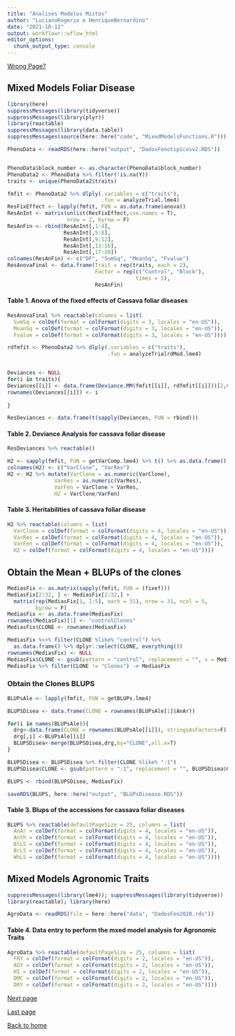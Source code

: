 ```yaml
---
title: "Analises Modelos Mistos"
author: "LucianoRogerio e HenriqueBernardino"
date: "2021-10-12"
output: workflowr::wflow_html
editor_options:
  chunk_output_type: console
---
```


[Wrong Page?](index.html)

## Mixed Models Foliar Disease

```r
library(here)
suppressMessages(library(tidyverse))
suppressMessages(library(plyr))
library(reactable)
suppressMessages(library(data.table))
suppressMessages(source(here::here("code", "MixedModelsFunctions.R")))

PhenoData <- readRDS(here::here("output", "DadosFenotipicosv2.RDS"))


PhenoData$block_number <- as.character(PhenoData$block_number)
PhenoData2 <- PhenoData %>% filter(!is.na(Y))
traits <- unique(PhenoData2$traits)

fmfit <- PhenoData2 %>% dlply(.variables = c("traits"),
                              .fun = analyzeTrial.lme4)
ResFixEffect <- lapply(fmfit, FUN = as.data.frame(anova))
ResAnInt <- matrix(unlist(ResFixEffect,use.names = T),
                   nrow = 2, byrow = F)
ResAnFin <- rbind(ResAnInt[,1:4],
                  ResAnInt[,5:8],
                  ResAnInt[,9:12],
                  ResAnInt[,13:16],
                  ResAnInt[,17:20])
colnames(ResAnFin) <- c("DF", "SumSq", "MeanSq", "Fvalue")
ResAnovaFinal <- data.frame(Trait = rep(traits, each = 2),
                            Factor = rep(c("Control", "Block"),
                                         times = 5),
                            ResAnFin)
```

#### Table 1. Anova of the fixed effects of Cassava foliar diseases
```r
ResAnovaFinal %>% reactable(columns = list(
  SumSq = colDef(format = colFormat(digits = 3, locales = "en-US")),
  MeanSq = colDef(format = colFormat(digits = 3, locales = "en-US")),
  Fvalue = colDef(format = colFormat(digits = 3, locales = "en-US"))))
```


```r
rdfmfit <- PhenoData2 %>% dlply(.variables = c("traits"),
                                .fun = analyzeTrialrdMod.lme4)


Deviances <- NULL
for(i in traits){
Deviances[[i]] <- data.frame(Deviance.MM(fmfit[[i]], rdfmfit[[i]]))[2,6:8]
rownames(Deviances[[i]]) <- i
  
}

ResDeviances <- data.frame(t(sapply(Deviances, FUN = rbind)))
```

#### Table 2. Deviance Analysis for cassava foliar disease
```r
ResDeviances %>% reactable()
```

```r
H2 <- sapply(fmfit, FUN = getVarComp.lme4) %>% t() %>% as.data.frame()
colnames(H2) <- c("VarClone", "VarRes")
H2 <- H2 %>% mutate(VarClone = as.numeric(VarClone),
               VarRes = as.numeric(VarRes),
               VarFen = VarClone + VarRes,
               H2 = VarClone/VarFen)
```

#### Table 3. Heritabilities of cassava foliar disease
```r
H2 %>% reactable(columns = list(
  VarClone = colDef(format = colFormat(digits = 4, locales = "en-US")),
  VarRes = colDef(format = colFormat(digits = 4, locales = "en-US")),
  VarFen = colDef(format = colFormat(digits = 4, locales = "en-US")),
  H2 = colDef(format = colFormat(digits = 4, locales = "en-US"))))
```

## Obtain the Mean + BLUPs of the clones

```r
MediasFix <- as.matrix(sapply(fmfit, FUN = (fixef)))
MediasFix[2:32, ] <- MediasFix[2:32,] +
  matrix(rep(MediasFix[1, 1:5], each = 31), nrow = 31, ncol = 5,
         byrow = F)
MediasFix <- as.data.frame(MediasFix)
rownames(MediasFix)[1] <- "controlClones"
MediasFix$CLONE <- rownames(MediasFix)

MediasFix %<>% filter(CLONE %like% "control") %>%
  as.data.frame() %>% dplyr::select(CLONE, everything())
rownames(MediasFix) <- NULL
MediasFix$CLONE <- gsub(pattern = "control", replacement = "", x = MediasFix$CLONE)
MediasFix %>% filter(CLONE != "Clones") -> MediasFix
```

### Obtain the Clones BLUPS

```r
BLUPsAle <- lapply(fmfit, FUN = getBLUPs.lme4)

BLUPSDisea <- data.frame(CLONE = rownames(BLUPsAle[1]$AnAr))

for(i in names(BLUPsAle)){
  drg<-data.frame(CLONE = rownames(BLUPsAle[[i]]), stringsAsFactors=F)
  drg[,i] <-BLUPsAle[[i]]
  BLUPSDisea<-merge(BLUPSDisea,drg,by="CLONE",all.x=T)
}

BLUPSDisea <- BLUPSDisea %>% filter(CLONE %like% ":1")
BLUPSDisea$CLONE <- gsub(pattern = ":1", replacement = "", BLUPSDisea$CLONE)

BLUPS <- rbind(BLUPSDisea, MediasFix)

saveRDS(BLUPS, here::here("output", "BLUPsDisease.RDS"))
```

#### Table 3. Blups of the accessions for cassava foliar diseases
```r
BLUPS %>% reactable(defaultPageSize = 25, columns = list(
  AnAr = colDef(format = colFormat(digits = 4, locales = "en-US")),
  Anth = colDef(format = colFormat(digits = 4, locales = "en-US")),
  BlLS = colDef(format = colFormat(digits = 4, locales = "en-US")),
  BrLS = colDef(format = colFormat(digits = 4, locales = "en-US")),
  WhLS = colDef(format = colFormat(digits = 4, locales = "en-US"))))
```

## Mixed Models Agronomic Traits

```r
suppressMessages(library(lme4)); suppressMessages(library(tidyverse))
library(reactable); library(here)

AgroData <- readRDS(file = here::here("data", "DadosFen2020.rds"))

```

#### Table 4. Data entry to perform the mxed model analysis for Agronomic Traits
```r
AgroData %>% reactable(defaultPageSize = 25, columns = list(
  FRY = colDef(format = colFormat(digits = 2, locales = "en-US")),
  AGY = colDef(format = colFormat(digits = 2, locales = "en-US")),
  HI = colDef(format = colFormat(digits = 2, locales = "en-US")),
  DMC = colDef(format = colFormat(digits = 2, locales = "en-US")),
  DRY = colDef(format = colFormat(digits = 2, locales = "en-US"))))
```
[Next page](PCA_DAPC.html)

[Last page](AnalisesDescritivas.html)

[Back to home](index.html)
